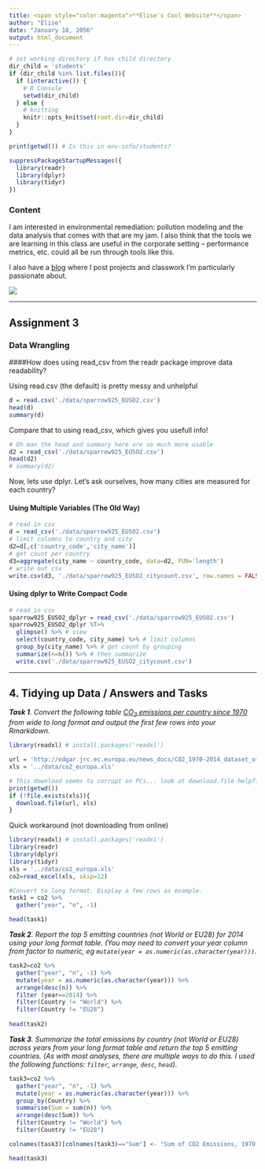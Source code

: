 ```yaml
---
title: <span style="color:magenta">**Elise's Cool Website**</span>
author: "Elise"
date: "January 18, 2056"
output: html_document
---
```

```r

# set working directory if has child directory
dir_child = 'students' 
if (dir_child %in% list.files()){
  if (interactive()) {  
    # R Console
    setwd(dir_child)
  } else {              
    # knitting
    knitr::opts_knit$set(root.dir=dir_child)  
  }
}

print(getwd()) # Is this in env-info/students?

suppressPackageStartupMessages({
  library(readr)
  library(dplyr)
  library(tidyr)
})

```

### **Content**
        
I am interested in environmental remediation: pollution modeling and the data analysis that comes with that are my jam. I also think that the tools we are learning in this class are useful in the corporate setting -- performance metrics, etc. could all be run through tools like this.

I also have a [blog](www.elisewall.com) where I post projects and classwork I'm particularly passionate about.

![](images/sparrow925_groundhogday.gif)

***
## Assignment 3
### **Data Wrangling**

####How does using read_csv from the readr package improve data readability?

Using read.csv (the default) is pretty messy and unhelpful

```r
d = read.csv('./data/sparrow925_EUSO2.csv')
head(d)
summary(d)
```

Compare that to using read_csv, which gives you usefull info!

```r
# Oh man the head and summary here are so much more usable
d2 = read_csv('./data/sparrow925_EUSO2.csv')
head(d2)
# summary(d2)
```

Now, lets use dplyr.
Let's ask ourselves, how many cities are measured for each country?

#### Using Multiple Variables (The Old Way)

```r
# read in csv
d = read_csv('./data/sparrow925_EUSO2.csv')
# limit columns to country and city
d2=d[,c('country_code','city_name')]
# get count per country
d3=aggregate(city_name ~ country_code, data=d2, FUN='length')
# write out csv
write.csv(d3, './data/sparrow925_EUSO2_citycount.csv', row.names = FALSE)
```

#### Using dplyr to Write Compact Code

```r
# read in csv
sparrow925_EUSO2_dplyr = read_csv('./data/sparrow925_EUSO2.csv')
sparrow925_EUSO2_dplyr %T>%
  glimpse() %>% # view 
  select(country_code, city_name) %>% # limit columns
  group_by(city_name) %>% # get count by grouping
  summarize(n=n()) %>% # then summarize
  write.csv('./data/sparrow925_EUSO2_citycount.csv')
```

***
## 4. Tidying up Data / Answers and Tasks
_**Task 1**. Convert the following table [CO<sub>2</sub> emissions per country since 1970](http://edgar.jrc.ec.europa.eu/overview.php?v=CO2ts1990-2014&sort=des9) from wide to long format and output the first few rows into your Rmarkdown._

```r
library(readxl) # install.packages('readxl')

url = 'http://edgar.jrc.ec.europa.eu/news_docs/CO2_1970-2014_dataset_of_CO2_report_2015.xls'
xls = '../data/co2_europa.xls'

# This download seems to corrupt on PCs... look at download.file helpfile, maybe try another method? For now we'll use a workaround I guess.
print(getwd())
if (!file.exists(xls)){
  download.file(url, xls)
}

```
Quick workaround (not downloading from online)
```r
library(readxl) # install.packages('readxl')
library(readr)
library(dplyr)
library(tidyr)
xls = '../data/co2_europa.xls'
co2=read_excel(xls, skip=12)

#Convert to long format. Display a few rows as example.
task1 = co2 %>%
  gather("year", "n", -1)

head(task1)
```

_**Task 2**. Report the top 5 emitting countries (not World or EU28) for 2014 using your long format table. (You may need to convert your year column from factor to numeric, eg `mutate(year = as.numeric(as.character(year)))`._
```r
task2=co2 %>%
  gather("year", "n", -1) %>%
  mutate(year = as.numeric(as.character(year))) %>%
  arrange(desc(n)) %>%
  filter (year==2014) %>%
  filter(Country != "World") %>%
  filter(Country != "EU28")
  
head(task2)
```

_**Task 3**. Summarize the total emissions by country  (not World or EU28) across years from your long format table and return the top 5 emitting countries. (As with most analyses, there are multiple ways to do this. I used the following functions: `filter`, `arrange`, `desc`, `head`)_. 
```r
task3=co2 %>%
  gather("year", "n", -1) %>%
  mutate(year = as.numeric(as.character(year))) %>%
  group_by(Country) %>%
  summarise(Sum = sum(n)) %>%
  arrange(desc(Sum)) %>%
  filter(Country != "World") %>%
  filter(Country != "EU28")

colnames(task3)[colnames(task3)=="Sum"] <- "Sum of CO2 Emissions, 1970-2014 (kton CO2)"

head(task3)

```

